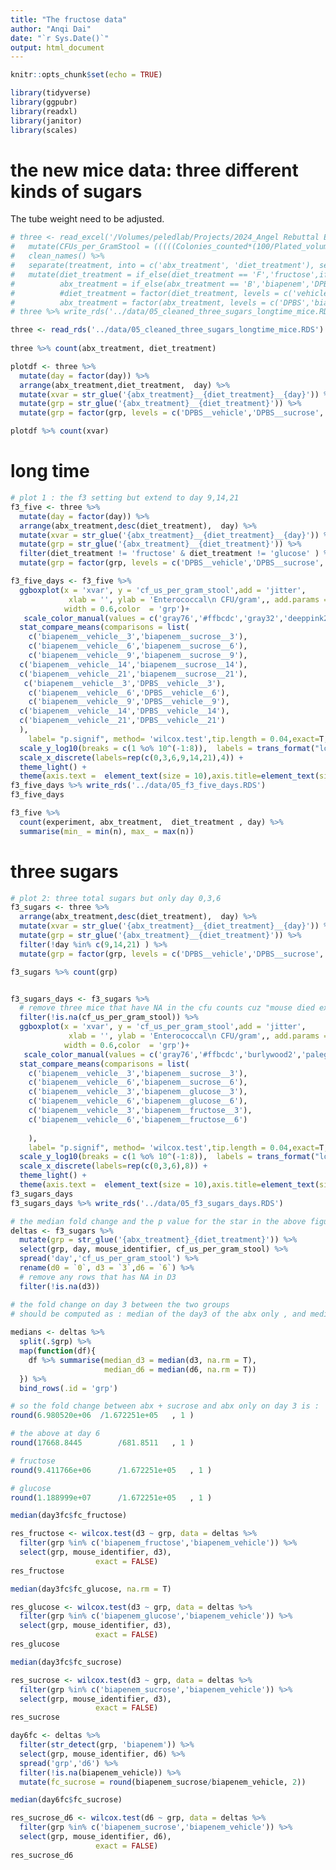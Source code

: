 ```yaml
---
title: "The fructose data"
author: "Anqi Dai"
date: "`r Sys.Date()`"
output: html_document
---
```


```r
knitr::opts_chunk$set(echo = TRUE)
```

```r
library(tidyverse)
library(ggpubr)
library(readxl)
library(janitor)
library(scales)
```

# the new mice data: three different kinds of sugars 

The tube weight need to be adjusted.    

```r
# three <- read_excel('/Volumes/peledlab/Projects/2024_Angel Rebuttal Exp /Healthy mice Biapenem_Diet_Exp/Angel Rebuttal_Exp2_Healthy mice Diet_Fructose_Sucrose_Glucose_v2.xlsx') %>% 
#   mutate(CFUs_per_GramStool = (((((Colonies_counted*(100/Plated_volume_ul))/100)/(10^Dilution_factor) )*1000)/Stool_weight_mg)+1)  %>% 
#   clean_names() %>% 
#   separate(treatment, into = c('abx_treatment', 'diet_treatment'), sep = '\\+', remove = T) %>% 
#   mutate(diet_treatment = if_else(diet_treatment == 'F','fructose',if_else(diet_treatment == 'G','glucose', if_else(diet_treatment == 'PH','vehicle', 'sucrose'))),
#          abx_treatment = if_else(abx_treatment == 'B','biapenem','DPBS'),
#          #diet_treatment = factor(diet_treatment, levels = c('vehicle','sucrose', 'fructose', 'glucose')),
#          abx_treatment = factor(abx_treatment, levels = c('DPBS','biapenem'))) 
# three %>% write_rds('../data/05_cleaned_three_sugars_longtime_mice.RDS')  

three <- read_rds('../data/05_cleaned_three_sugars_longtime_mice.RDS')
  
three %>% count(abx_treatment, diet_treatment) 

plotdf <- three %>% 
  mutate(day = factor(day)) %>% 
  arrange(abx_treatment,diet_treatment,  day) %>% 
  mutate(xvar = str_glue('{abx_treatment}__{diet_treatment}__{day}')) %>% 
  mutate(grp = str_glue('{abx_treatment}__{diet_treatment}')) %>% 
  mutate(grp = factor(grp, levels = c('DPBS__vehicle','DPBS__sucrose','DPBS__glucose','DPBS__fructose','biapenem__vehicle','biapenem__sucrose','biapenem__glucose','biapenem__fructose')))

plotdf %>% count(xvar)
```
# long time

```r
# plot 1 : the f3 setting but extend to day 9,14,21
f3_five <- three %>% 
  mutate(day = factor(day)) %>% 
  arrange(abx_treatment,desc(diet_treatment),  day) %>% 
  mutate(xvar = str_glue('{abx_treatment}__{diet_treatment}__{day}')) %>% 
  mutate(grp = str_glue('{abx_treatment}__{diet_treatment}')) %>% 
  filter(diet_treatment != 'fructose' & diet_treatment != 'glucose' ) %>% 
  mutate(grp = factor(grp, levels = c('DPBS__vehicle','DPBS__sucrose','biapenem__vehicle','biapenem__sucrose'))) 

f3_five_days <- f3_five %>%    
  ggboxplot(x = 'xvar', y = 'cf_us_per_gram_stool',add = 'jitter', 
             xlab = '', ylab = 'Enterococcal\n CFU/gram',, add.params = list(alpha = 0.5, shape = 16),
            width = 0.6,color  = 'grp')+
   scale_color_manual(values = c('gray76','#ffbcdc','gray32','deeppink2')) +
  stat_compare_means(comparisons = list(
    c('biapenem__vehicle__3','biapenem__sucrose__3'), 
    c('biapenem__vehicle__6','biapenem__sucrose__6'),
    c('biapenem__vehicle__9','biapenem__sucrose__9'),
  c('biapenem__vehicle__14','biapenem__sucrose__14'),
  c('biapenem__vehicle__21','biapenem__sucrose__21'),
   c('biapenem__vehicle__3','DPBS__vehicle__3'), 
    c('biapenem__vehicle__6','DPBS__vehicle__6'),
    c('biapenem__vehicle__9','DPBS__vehicle__9'),
  c('biapenem__vehicle__14','DPBS__vehicle__14'),
  c('biapenem__vehicle__21','DPBS__vehicle__21')
  ),
    label= "p.signif", method= 'wilcox.test',tip.length = 0.04,exact=T,correct=T, step.increase = 0.2, label.size = 1) +
  scale_y_log10(breaks = c(1 %o% 10^(-1:8)),  labels = trans_format("log10", math_format(10^.x))) +
  scale_x_discrete(labels=rep(c(0,3,6,9,14,21),4)) + 
  theme_light() +
  theme(axis.text =  element_text(size = 10),axis.title=element_text(size=10),legend.position = 'none',aspect.ratio=1/3)
f3_five_days %>% write_rds('../data/05_f3_five_days.RDS')
f3_five_days

f3_five %>% 
  count(experiment, abx_treatment,  diet_treatment , day) %>% 
  summarise(min_ = min(n), max_ = max(n))
```


# three sugars

```r
# plot 2: three total sugars but only day 0,3,6
f3_sugars <- three %>% 
  arrange(abx_treatment,desc(diet_treatment),  day) %>% 
  mutate(xvar = str_glue('{abx_treatment}__{diet_treatment}__{day}')) %>% 
  mutate(grp = str_glue('{abx_treatment}__{diet_treatment}')) %>% 
  filter(!day %in% c(9,14,21) ) %>% 
  mutate(grp = factor(grp, levels = c('DPBS__vehicle','DPBS__sucrose','DPBS__glucose','DPBS__fructose','biapenem__vehicle','biapenem__sucrose','biapenem__glucose','biapenem__fructose'))) 

f3_sugars %>% count(grp)


f3_sugars_days <- f3_sugars %>%    
  # remove three mice that have NA in the cfu counts cuz "mouse died extensive diarrhea"
  filter(!is.na(cf_us_per_gram_stool)) %>% 
  ggboxplot(x = 'xvar', y = 'cf_us_per_gram_stool',add = 'jitter', 
             xlab = '', ylab = 'Enterococcal\n CFU/gram',, add.params = list(alpha = 0.5, shape = 16),
            width = 0.6,color  = 'grp')+
   scale_color_manual(values = c('gray76','#ffbcdc','burlywood2','palegreen2','gray32','deeppink2','burlywood4','palegreen4')) +
  stat_compare_means(comparisons = list(
    c('biapenem__vehicle__3','biapenem__sucrose__3'), 
    c('biapenem__vehicle__6','biapenem__sucrose__6'),
    c('biapenem__vehicle__3','biapenem__glucose__3'), 
    c('biapenem__vehicle__6','biapenem__glucose__6'),
    c('biapenem__vehicle__3','biapenem__fructose__3'), 
    c('biapenem__vehicle__6','biapenem__fructose__6')
    
    ),
    label= "p.signif", method= 'wilcox.test',tip.length = 0.04,exact=T,correct=T, step.increase = 0.2) +
  scale_y_log10(breaks = c(1 %o% 10^(-1:8)),  labels = trans_format("log10", math_format(10^.x))) +
  scale_x_discrete(labels=rep(c(0,3,6),8)) + 
  theme_light() +
  theme(axis.text =  element_text(size = 10),axis.title=element_text(size=10),legend.position = 'none',aspect.ratio=1/3)
f3_sugars_days
f3_sugars_days %>% write_rds('../data/05_f3_sugars_days.RDS')
```

```r
# the median fold change and the p value for the star in the above figure on day 3
deltas <- f3_sugars %>%
  mutate(grp = str_glue('{abx_treatment}_{diet_treatment}')) %>% 
  select(grp, day, mouse_identifier, cf_us_per_gram_stool) %>% 
  spread('day','cf_us_per_gram_stool') %>%
  rename(d0 = `0`, d3 = `3`,d6 = `6`) %>%
  # remove any rows that has NA in D3
  filter(!is.na(d3))

# the fold change on day 3 between the two groups 
# should be computed as : median of the day3 of the abx only , and median of the day 3 of the abx + sugar , and the fold change of the two medians 
 
medians <- deltas %>% 
  split(.$grp) %>% 
  map(function(df){
    df %>% summarise(median_d3 = median(d3, na.rm = T),
                     median_d6 = median(d6, na.rm = T))
  }) %>% 
  bind_rows(.id = 'grp')
```


```r
# so the fold change between abx + sucrose and abx only on day 3 is : 
round(6.980520e+06	/1.672251e+05	, 1 )

# the above at day 6
round(17668.8445		/681.8511	, 1 )

# fructose 
round(9.411766e+06		/1.672251e+05	, 1 )

# glucose 
round(1.188999e+07		/1.672251e+05	, 1 )
```


```r
median(day3fc$fc_fructose)

res_fructose <- wilcox.test(d3 ~ grp, data = deltas %>% 
  filter(grp %in% c('biapenem_fructose','biapenem_vehicle')) %>% 
  select(grp, mouse_identifier, d3),
                   exact = FALSE)
res_fructose
```

```r
median(day3fc$fc_glucose, na.rm = T)

res_glucose <- wilcox.test(d3 ~ grp, data = deltas %>% 
  filter(grp %in% c('biapenem_glucose','biapenem_vehicle')) %>% 
  select(grp, mouse_identifier, d3),
                   exact = FALSE)
res_glucose
```
```r
median(day3fc$fc_sucrose)

res_sucrose <- wilcox.test(d3 ~ grp, data = deltas %>% 
  filter(grp %in% c('biapenem_sucrose','biapenem_vehicle')) %>% 
  select(grp, mouse_identifier, d3),
                   exact = FALSE)
res_sucrose
```
```r
day6fc <- deltas %>% 
  filter(str_detect(grp, 'biapenem')) %>% 
  select(grp, mouse_identifier, d6) %>% 
  spread('grp','d6') %>% 
  filter(!is.na(biapenem_vehicle)) %>% 
  mutate(fc_sucrose = round(biapenem_sucrose/biapenem_vehicle, 2)) 

median(day6fc$fc_sucrose)

res_sucrose_d6 <- wilcox.test(d6 ~ grp, data = deltas %>% 
  filter(grp %in% c('biapenem_sucrose','biapenem_vehicle')) %>% 
  select(grp, mouse_identifier, d6),
                   exact = FALSE)
res_sucrose_d6
```

